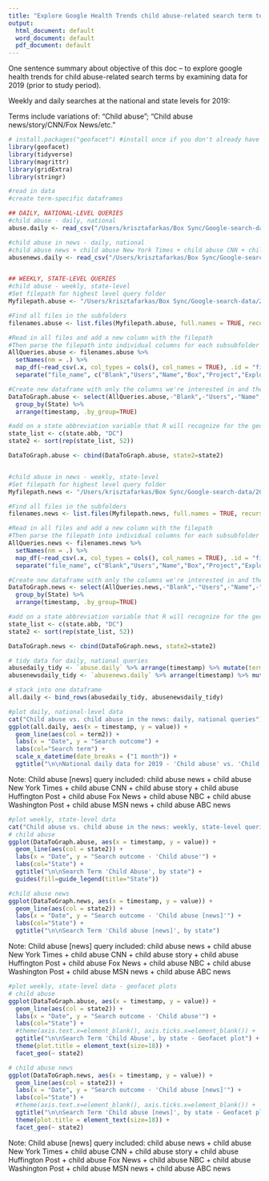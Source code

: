 ```yaml
---
title: "Explore Google Health Trends child abuse-related search term test runs"
output:
  html_document: default
  word_document: default
  pdf_document: default
---
```

One sentence summary about objective of this doc -- to explore google health trends for child abuse-related search terms by examining data for 2019 (prior to study period).

Weekly and daily searches at the national and state levels for 2019:

Terms include variations of: "Child abuse"; "Child abuse news/story/CNN/Fox News/etc."

```r
# install.packages("geofacet") #install once if you don't already have the package
library(geofacet) 
library(tidyverse)
library(magrittr)
library(gridExtra)
library(stringr)
```

```r

#read in data
#create term-specific dataframes

## DAILY, NATIONAL-LEVEL QUERIES
#child abuse - daily, national
abuse.daily <- read_csv("/Users/krisztafarkas/Box Sync/Google-search-data/2019ExploratoryData/June 4-11 Exploratory Searches/Child Abuse Searches vs In the News/Daily National Searches for Child Abuse/states/US/US-Child-Abuse.csv")

#child abuse in news - daily, national
#child abuse news + child abuse New York Times + child abuse CNN + child abuse story + child abuse Huffington Post + child abuse Fox News + child abuse NBC + child abuse Washington Post + child abuse MSN news + child abuse ABC news
abusenews.daily <- read_csv("/Users/krisztafarkas/Box Sync/Google-search-data/2019ExploratoryData/June 4-11 Exploratory Searches/Child Abuse Searches vs In the News/RERUN Daily National Searches for Child Abuse In News/states/US/US-child-abuse-in-news-2.csv")


## WEEKLY, STATE-LEVEL QUERIES
#child abuse - weekly, state-level
#Set filepath for highest level query folder
Myfilepath.abuse <- "/Users/krisztafarkas/Box Sync/Google-search-data/2019ExploratoryData/June 4-11 Exploratory Searches/Child Abuse Searches vs In the News/Weekly State Child Abuse Searches/"

#Find all files in the subfolders
filenames.abuse <- list.files(Myfilepath.abuse, full.names = TRUE, recursive = TRUE, ignore.case = TRUE)

#Read in all files and add a new column with the filepath
#Then parse the filepath into individual columns for each subsubfolder
AllQueries.abuse <- filenames.abuse %>%
  setNames(nm = .) %>%
  map_df(~read_csv(.x, col_types = cols(), col_names = TRUE), .id = "file_name") %>%
  separate("file_name", c("Blank","Users","Name","Box","Project","Exploratory","DateRange","Abuse-Cat","Query","Extra","StatesFolder","State","Filename"), "/")

#Create new dataframe with only the columns we're interested in and then group by state and arrange by time
DataToGraph.abuse <- select(AllQueries.abuse,-"Blank",-"Users",-"Name",-"Box",-"Project",-"Exploratory",-"DateRange", -"Extra",-"StatesFolder",-"Filename", -"query_time", -"sample") %>%
  group_by(State) %>%
  arrange(timestamp, .by_group=TRUE)

#add on a state abbreviation variable that R will recognize for the geofacet plot
state_list <- c(state.abb, "DC")
state2 <- sort(rep(state_list, 52))

DataToGraph.abuse <- cbind(DataToGraph.abuse, state2=state2)


#child abuse in news - weekly, state-level
#Set filepath for highest level query folder
Myfilepath.news <- "/Users/krisztafarkas/Box Sync/Google-search-data/2019ExploratoryData/June 4-11 Exploratory Searches/Child Abuse Searches vs In the News/RERUN Weekly State Child Abuse In News/"

#Find all files in the subfolders
filenames.news <- list.files(Myfilepath.news, full.names = TRUE, recursive = TRUE, ignore.case = TRUE)

#Read in all files and add a new column with the filepath
#Then parse the filepath into individual columns for each subsubfolder
AllQueries.news <- filenames.news %>%
  setNames(nm = .) %>%
  map_df(~read_csv(.x, col_types = cols(), col_names = TRUE), .id = "file_name") %>%
  separate("file_name", c("Blank","Users","Name","Box","Project","Exploratory","DateRange","Abuse-Cat","Query","Extra","StatesFolder","State","Filename"), "/")

#Create new dataframe with only the columns we're interested in and then group by state and arrange by time
DataToGraph.news <- select(AllQueries.news,-"Blank",-"Users",-"Name",-"Box",-"Project",-"Exploratory",-"DateRange", -"Extra",-"StatesFolder",-"Filename", -"query_time", -"sample") %>%
  group_by(State) %>%
  arrange(timestamp, .by_group=TRUE)

#add on a state abbreviation variable that R will recognize for the geofacet plot
state_list <- c(state.abb, "DC")
state2 <- sort(rep(state_list, 52))

DataToGraph.news <- cbind(DataToGraph.news, state2=state2)

```

```r
# tidy data for daily, national queries
abusedaily_tidy <- `abuse.daily` %>% arrange(timestamp) %>% mutate(term2 = "Child abuse")
abusenewsdaily_tidy <- `abusenews.daily` %>% arrange(timestamp) %>% mutate(term2 = "Child abuse [news]")

# stack into one dataframe
all.daily <- bind_rows(abusedaily_tidy, abusenewsdaily_tidy)

```


```r
#plot daily, national-level data
cat("Child abuse vs. child abuse in the news: daily, national queries")
ggplot(all.daily, aes(x = timestamp, y = value)) +
  geom_line(aes(col = term2)) + 
  labs(x = "Date", y = "Search outcome") + 
  labs(col="Search term") +
  scale_x_datetime(date_breaks = ("1 month")) +
  ggtitle("\n\nNational daily data for 2019 - 'Child abuse' vs. 'Child abuse [news]' searches")

```


Note: Child abuse [news] query included: child abuse news + child abuse New York Times + child abuse CNN + child abuse story + child abuse Huffington Post + child abuse Fox News + child abuse NBC + child abuse Washington Post + child abuse MSN news + child abuse ABC news


```r
#plot weekly, state-level data
cat("Child abuse vs. child abuse in the news: weekly, state-level queries")
# child abuse
ggplot(DataToGraph.abuse, aes(x = timestamp, y = value)) +
  geom_line(aes(col = state2)) +
  labs(x = "Date", y = "Search outcome - 'Child abuse'") + 
  labs(col="State") +
  ggtitle("\n\nSearch Term 'Child Abuse', by state") +
  guides(fill=guide_legend(title="State"))

#child abuse news
ggplot(DataToGraph.news, aes(x = timestamp, y = value)) +
  geom_line(aes(col = state2)) +
  labs(x = "Date", y = "Search outcome - 'Child abuse [news]'") + 
  labs(col="State") +
  ggtitle("\n\nSearch Term 'Child abuse [news]', by state")

```
Note: Child abuse [news] query included: child abuse news + child abuse New York Times + child abuse CNN + child abuse story + child abuse Huffington Post + child abuse Fox News + child abuse NBC + child abuse Washington Post + child abuse MSN news + child abuse ABC news



```r
#plot weekly, state-level data - geofacet plots
# child abuse
ggplot(DataToGraph.abuse, aes(x = timestamp, y = value)) + 
  geom_line(aes(col = state2)) +
  labs(x = "Date", y = "Search outcome - 'Child abuse'") + 
  labs(col="State") +
  #theme(axis.text.x=element_blank(), axis.ticks.x=element_blank()) +
  ggtitle("\n\nSearch Term 'Child Abuse', by state - Geofacet plot") +
  theme(plot.title = element_text(size=18)) + 
  facet_geo(~ state2)

# child abuse news
ggplot(DataToGraph.news, aes(x = timestamp, y = value)) + 
  geom_line(aes(col = state2)) +
  labs(x = "Date", y = "Search outcome - 'Child abuse [news]'") + 
  labs(col="State") +
  #theme(axis.text.x=element_blank(), axis.ticks.x=element_blank()) +
  ggtitle("\n\nSearch Term 'Child abuse [news]', by state - Geofacet plot") +
  theme(plot.title = element_text(size=18)) + 
  facet_geo(~ state2)

```
Note: Child abuse [news] query included: child abuse news + child abuse New York Times + child abuse CNN + child abuse story + child abuse Huffington Post + child abuse Fox News + child abuse NBC + child abuse Washington Post + child abuse MSN news + child abuse ABC news
